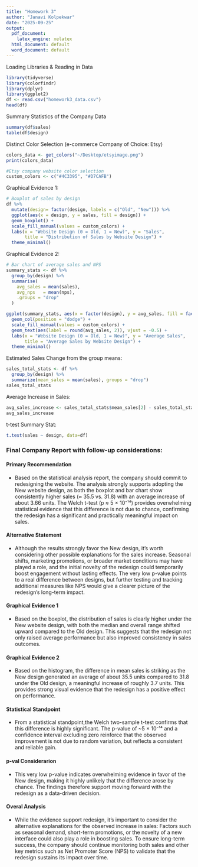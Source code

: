 ```yaml
---
title: "Homework 3"
author: "Janavi Kolpekwar"
date: "2025-09-25"
output:
  pdf_document:
    latex_engine: xelatex
  html_document: default
  word_document: default
---
```


Loading Libraries & Reading in Data
```r
library(tidyverse)
library(colorfindr)
library(dplyr)
library(ggplot2)
df <- read.csv("homework3_data.csv")
head(df)
```

Summary Statistics of the Company Data
```r
summary(df$sales)
table(df$design)
```

Distinct Color Selection (e-commerce Company of Choice: Etsy)

```r
colors_data <- get_colors("~/Desktop/etsyimage.png")
print(colors_data)
```

```r
#Etsy company website color selection
custom_colors <- c("#4C3395", "#D7CAFB")
```


Graphical Evidence 1: 
```r
# Boxplot of sales by design
df %>%
  mutate(design= factor(design, labels = c("Old", "New"))) %>%
  ggplot(aes(x = design, y = sales, fill = design)) +
  geom_boxplot() +
  scale_fill_manual(values = custom_colors) +
  labs(x = "Website Design (0 = Old, 1 = New)", y = "Sales",
       title = "Distribution of Sales by Website Design") +
  theme_minimal()
```


Graphical Evidence 2: 
```r
# Bar chart of average sales and NPS
summary_stats <- df %>%
  group_by(design) %>%
  summarise(
    avg_sales = mean(sales),
    avg_nps   = mean(nps),
    .groups = "drop"
  )

ggplot(summary_stats, aes(x = factor(design), y = avg_sales, fill = factor(design))) +
  geom_col(position = "dodge") +
  scale_fill_manual(values = custom_colors) +
  geom_text(aes(label = round(avg_sales, 2)), vjust = -0.5) +
  labs(x = "Website Design (0 = Old, 1 = New)", y = "Average Sales",
       title = "Average Sales by Website Design") +
  theme_minimal()

```

Estimated Sales Change from the group means:
```r
sales_total_stats <- df %>%
  group_by(design) %>%
  summarize(mean_sales = mean(sales), groups = "drop")
sales_total_stats
```
Average Increase in Sales: 
```r
avg_sales_increase <- sales_total_stats$mean_sales[2] - sales_total_stats$mean_sales[1]
avg_sales_increase
```

t-test Summary Stat: 
```r
t.test(sales ~ design, data=df)
```

### Final Company Report with follow-up considerations: 

#### Primary Recommendation
- Based on the statistical analysis report, the company should commit to redesigning the website. The analysis strongly supports adopting the New website design, as both the boxplot and bar chart show consistently higher sales (≈ 35.5 vs. 31.8) with an average increase of about 3.66 units. The Welch t-test (p ≈ 5 × 10⁻¹⁴) provides overwhelming statistical evidence that this difference is not due to chance, confirming the redesign has a significant and practically meaningful impact on sales.

#### Alternative Statement
- Although the results strongly favor the New design, it’s worth considering other possible explanations for the sales increase. Seasonal shifts, marketing promotions, or broader market conditions may have played a role, and the initial novelty of the redesign could temporarily boost engagement without lasting effects. The very low p-value points to a real difference between designs, but further testing and tracking additional measures like NPS would give a clearer picture of the redesign’s long-term impact.

#### Graphical Evidence 1
- Based on the boxplot, the distribution of sales is clearly higher under the New website design, with both the median and overall range shifted upward compared to the Old design. This suggests that the redesign not only raised average performance but also improved consistency in sales outcomes.

#### Graphical Evidence 2
- Based on the histogram, the difference in mean sales is striking as the New design generated an average of about 35.5 units compared to 31.8 under the Old design, a meaningful increase of roughly 3.7 units. This provides strong visual evidence that the redesign has a positive effect on performance.

#### Statistical Standpoint
- From a statistical standpoint,the Welch two-sample t-test confirms that this difference is highly significant. The p-value of ~5 × 10⁻¹⁴ and a confidence interval excluding zero reinforce that the observed improvement is not due to random variation, but reflects a consistent and reliable gain.

#### p-val Considerarion
- This very low p-value indicates overwhelming evidence in favor of the New design, making it highly unlikely that the difference arose by chance. The findings therefore support moving forward with the redesign as a data-driven decision.

#### Overal Analysis
- While the evidence support redesign, it's important to consider the alternative explanations for the observed increase in sales: Factors such as seasonal demand, short-term promotions, or the novelty of a new interface could also play a role in boosting sales. To ensure long-term success, the company should continue monitoring both sales and other key metrics such as Net Promoter Score (NPS) to validate that the redesign sustains its impact over time.




